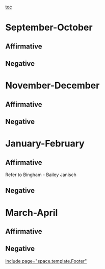 [[toc]]
=September-October= 
==Affirmative== 
==Negative== 

=November-December= 
==Affirmative== 
==Negative== 

=January-February= 
==Affirmative== 
Refer to Bingham - Bailey Janisch
==Negative== 

=March-April= 
==Affirmative== 
==Negative== 

[[include page="space.template.Footer"]]